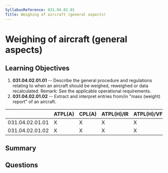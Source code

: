 ```yaml
---
SyllabusReference: 031.04.02.01
Title: Weighing of aircraft (general aspects)
---
```


# Weighing of aircraft (general aspects)

## Learning Objectives

1. **031.04.02.01.01** -- Describe the general procedure and regulations
   relating to when an aircraft should be weighed, reweighed or data
   recalculated. Remark: See the applicable operational requirements.
2. **031.04.02.01.02** -- Extract and interpret entries from/in "mass (weight)
   report" of an aircraft.

|                 | ATPL(A) | CPL(A) | ATPL(H)/IR | ATPL(H)/VFR | CPL(H) | IR  | CBIR(A) |
| --------------- | ------- | ------ | ---------- | ----------- | ------ | --- | ------- |
| 031.04.02.01.01 | X       | X      | X          | X           | X      |     |         |
| 031.04.02.01.02 | X       | X      | X          | X           | X      |     |         |

## Summary

## Questions
